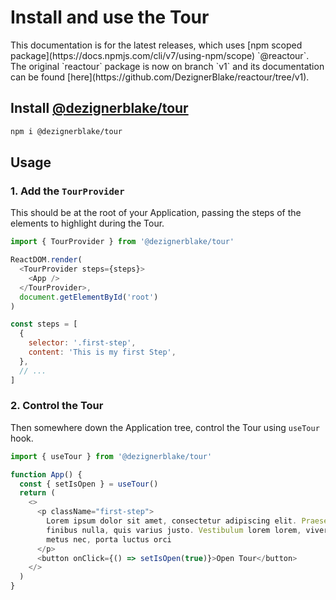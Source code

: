 # Install and use the Tour


<Callout type="warning">
  This documentation is for the latest releases, which uses [npm scoped
  package](https://docs.npmjs.com/cli/v7/using-npm/scope) `@reactour`. The
  original `reactour` package is now on branch `v1` and its documentation can be
  found [here](https://github.com/DezignerBlake/reactour/tree/v1).
</Callout>

## Install [@dezignerblake/tour](https://www.npmjs.com/package/@dezignerblake/tour)

```sh npm2yarn
npm i @dezignerblake/tour
```

## Usage


<Steps>

### 1. Add the `TourProvider`

This should be at the root of your Application, passing the steps of the elements to highlight during the Tour.

```js
import { TourProvider } from '@dezignerblake/tour'

ReactDOM.render(
  <TourProvider steps={steps}>
    <App />
  </TourProvider>,
  document.getElementById('root')
)

const steps = [
  {
    selector: '.first-step',
    content: 'This is my first Step',
  },
  // ...
]
```

### 2. Control the Tour

Then somewhere down the Application tree, control the Tour using `useTour` hook.

```js
import { useTour } from '@dezignerblake/tour'

function App() {
  const { setIsOpen } = useTour()
  return (
    <>
      <p className="first-step">
        Lorem ipsum dolor sit amet, consectetur adipiscing elit. Praesent at
        finibus nulla, quis varius justo. Vestibulum lorem lorem, viverra porta
        metus nec, porta luctus orci
      </p>
      <button onClick={() => setIsOpen(true)}>Open Tour</button>
    </>
  )
}
```

</Steps>


<Cards num={3}>
  <Cards.Card arrow title="Read the full Tour props" href="/tour/props" />
</Cards>
